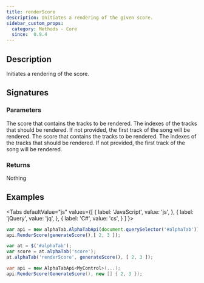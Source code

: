 ```yaml
---
title: renderScore
description: Initiates a rendering of the given score.
sidebar_custom_props:
  category: Methods - Core
  since:  0.9.4
---
```


<SinceBadge since="0.9.4" />


## Description
Initiates a rendering of the score. 

## Signatures

<TypeTable>
    <TypeRow type="js" name="function renderScore(score)" />
    <TypeRow type="js" name="function renderScore(score, tracks)" />
    <TypeRow type="jquery" name="alphaTab('renderScore', score, tracks)" />
    <TypeRow type="jquery" name="alphaTab('renderScore', tracks)" />
    <TypeRow type="net" name="bool RenderScore(Score score)" />
    <TypeRow type="net" name="bool RenderScore(Score score, int[] tracks)" />
</TypeTable>

### Parameters

<ParameterTable>
    <ParameterRow platform="net" name="score" type="AlphaTab.Model.Score">
        The score that contains the tracks to be rendered.
    </ParameterRow>
    <ParameterRow platform="net" name="tracks" type="AlphaTab.Model.Track[]">
        The indexes of the tracks that should be rendered. If not provided, the first track of the song will be rendered.
    </ParameterRow>
    <ParameterRow platform="js" name="score" type="alphaTab.model.Score">
        The score that contains the tracks to be rendered.
    </ParameterRow>
    <ParameterRow platform="js" name="tracks" type="alphaTab.model.Track[]">
        The indexes of the tracks that should be rendered. If not provided, the first track of the song will be rendered.
    </ParameterRow>    
</ParameterTable>

### Returns
Nothing

## Examples

<Tabs
  defaultValue="js"
  values={[
    { label: 'JavaScript', value: 'js', },
    { label: 'jQuery', value: 'jq', },
    { label: 'C#', value: 'cs', }
  ]
}>
<TabItem value="js">

```js
var api = new alphaTab.AlphaTabApi(document.querySelector('#alphaTab'));
api.RenderScore(generateScore(),[ 2, 3 ]);
```

</TabItem>
<TabItem value="jq">

```js
var at = $('#alphaTab');
var score = at.alphaTab('score');
at.alphaTab('renderScore', generateScore(), [ 2, 3 ]);
```

</TabItem>
<TabItem value="cs">

```csharp
var api = new AlphaTabApi<MyControl>(...);
api.RenderScore(GenerateScore(), new [] { 2, 3 });
```

</TabItem>
</Tabs>